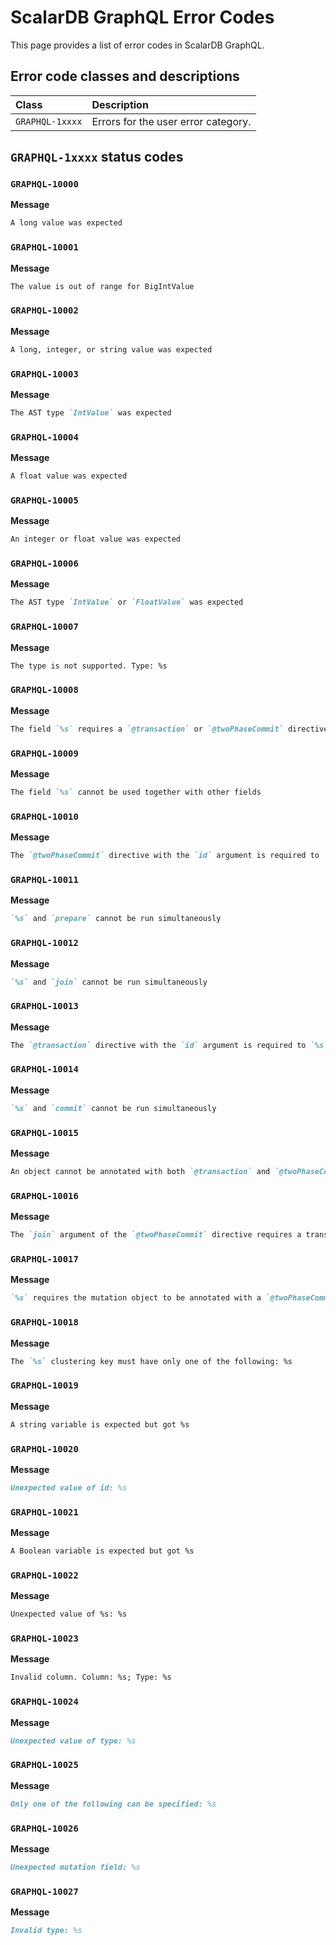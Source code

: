 # ScalarDB GraphQL Error Codes

This page provides a list of error codes in ScalarDB GraphQL.

## Error code classes and descriptions

| Class           | Description                                              |
|:----------------|:---------------------------------------------------------|
| `GRAPHQL-1xxxx` | Errors for the user error category.                      |

## `GRAPHQL-1xxxx` status codes

### `GRAPHQL-10000`

**Message**

```markdown
A long value was expected
```

### `GRAPHQL-10001`

**Message**

```markdown
The value is out of range for BigIntValue
```

### `GRAPHQL-10002`

**Message**

```markdown
A long, integer, or string value was expected
```

### `GRAPHQL-10003`

**Message**

```markdown
The AST type `IntValue` was expected
```

### `GRAPHQL-10004`

**Message**

```markdown
A float value was expected
```

### `GRAPHQL-10005`

**Message**

```markdown
An integer or float value was expected
```

### `GRAPHQL-10006`

**Message**

```markdown
The AST type `IntValue` or `FloatValue` was expected
```

### `GRAPHQL-10007`

**Message**

```markdown
The type is not supported. Type: %s
```

### `GRAPHQL-10008`

**Message**

```markdown
The field `%s` requires a `@transaction` or `@twoPhaseCommit` directive with proper arguments
```

### `GRAPHQL-10009`

**Message**

```markdown
The field `%s` cannot be used together with other fields
```

### `GRAPHQL-10010`

**Message**

```markdown
The `@twoPhaseCommit` directive with the `id` argument is required to `%s` the transaction
```

### `GRAPHQL-10011`

**Message**

```markdown
`%s` and `prepare` cannot be run simultaneously
```

### `GRAPHQL-10012`

**Message**

```markdown
`%s` and `join` cannot be run simultaneously
```

### `GRAPHQL-10013`

**Message**

```markdown
The `@transaction` directive with the `id` argument is required to `%s` the transaction
```

### `GRAPHQL-10014`

**Message**

```markdown
`%s` and `commit` cannot be run simultaneously
```

### `GRAPHQL-10015`

**Message**

```markdown
An object cannot be annotated with both `@transaction` and `@twoPhaseCommit` directives
```

### `GRAPHQL-10016`

**Message**

```markdown
The `join` argument of the `@twoPhaseCommit` directive requires a transaction `id` argument
```

### `GRAPHQL-10017`

**Message**

```markdown
`%s` requires the mutation object to be annotated with a `@twoPhaseCommit` directive
```

### `GRAPHQL-10018`

**Message**

```markdown
The `%s` clustering key must have only one of the following: %s
```

### `GRAPHQL-10019`

**Message**

```markdown
A string variable is expected but got %s
```

### `GRAPHQL-10020`

**Message**

```markdown
Unexpected value of id: %s
```

### `GRAPHQL-10021`

**Message**

```markdown
A Boolean variable is expected but got %s
```

### `GRAPHQL-10022`

**Message**

```markdown
Unexpected value of %s: %s
```

### `GRAPHQL-10023`

**Message**

```markdown
Invalid column. Column: %s; Type: %s
```

### `GRAPHQL-10024`

**Message**

```markdown
Unexpected value of type: %s
```

### `GRAPHQL-10025`

**Message**

```markdown
Only one of the following can be specified: %s
```

### `GRAPHQL-10026`

**Message**

```markdown
Unexpected mutation field: %s
```

### `GRAPHQL-10027`

**Message**

```markdown
Invalid type: %s
```

